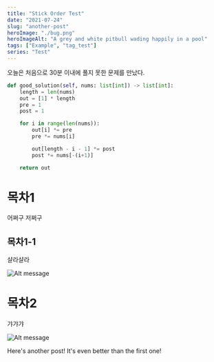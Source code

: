 ```yaml
---
title: "Stick Order Test"
date: "2021-07-24"
slug: "another-post"
heroImage: "./bug.png"
heroImageAlt: "A grey and white pitbull wading happily in a pool"
tags: ["Example", "tag_test"]
series: "Test"
---
```


오늘은 처음으로 30분 이내에 풀지 못한 문제를 만났다.

```python:title=solution.py
def good_solution(self, nums: list[int]) -> list[int]:
    length = len(nums)
    out = [1] * length
    pre = 1
    post = 1

    for i in range(len(nums)):
        out[i] *= pre
        pre *= nums[i]

        out[length - i - 1] *= post
        post *= nums[-(i+1)]

    return out

```

# 목차1

어쩌구 저쩌구

## 목차1-1

샬라샬라

![Alt message](./image-01.jpg)

# 목차2

갸갸갸

![Alt message](./image-01.jpg)

Here's another post! It's even better than the first one!